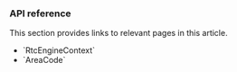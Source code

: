 
<PlatformWrapper platform="electron">

### API reference

This section provides links to relevant pages in this article.

- <Link to="{{Global.API_REF_ELECTRON_ROOT}}/class_rtcengineconfig.html">`RtcEngineContext`</Link>
- <Link to="{{Global.API_REF_ELECTRON_ROOT}}/enum_areacode.html">`AreaCode`</Link>

</PlatformWrapper>
